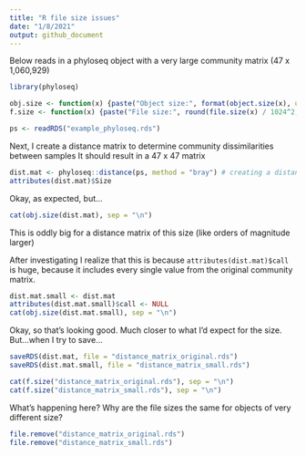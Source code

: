 ```yaml
---
title: "R file size issues"
date: "1/8/2021"
output: github_document
---
```


Below reads in a phyloseq object with a very large community matrix (47 x 1,060,929)

```r
library(phyloseq)

obj.size <- function(x) {paste("Object size:", format(object.size(x), units = "auto"))}
f.size <- function(x) {paste("File size:", round(file.size(x) / 1024^2, 1), "Mb")}

ps <- readRDS("example_phyloseq.rds")
```

Next, I create a distance matrix to determine community dissimilarities between samples
It should result in a 47 x 47 matrix

```r
dist.mat <- phyloseq::distance(ps, method = "bray") # creating a distance matrix
attributes(dist.mat)$Size
```

Okay, as expected, but...
```r
cat(obj.size(dist.mat), sep = "\n")
```

This is oddly big for a distance matrix of this size (like orders of magnitude larger)

After investigating I realize that this is because `attributes(dist.mat)$call` is huge, because it includes every single value from the original community matrix.

```r
dist.mat.small <- dist.mat
attributes(dist.mat.small)$call <- NULL
cat(obj.size(dist.mat.small), sep = "\n")
```

Okay, so that's looking good. Much closer to what I'd expect for the size. But...when I try to save...

```r
saveRDS(dist.mat, file = "distance_matrix_original.rds")
saveRDS(dist.mat.small, file = "distance_matrix_small.rds")

cat(f.size("distance_matrix_original.rds"), sep = "\n")
cat(f.size("distance_matrix_small.rds"), sep = "\n")
```

What's happening here? Why are the file sizes the same for objects of very different size?

```r
file.remove("distance_matrix_original.rds")
file.remove("distance_matrix_small.rds")
```

